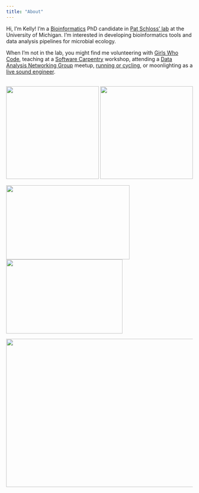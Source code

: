 ```yaml
---
title: "About"
---
```


Hi, I'm Kelly!
I'm a [Bioinformatics](https://medicine.umich.edu/dept/computational-medicine-bioinformatics) PhD candidate in
[Pat Schloss' lab](http://www.schlosslab.org/) at the University of Michigan.
I’m interested in developing bioinformatics tools and data analysis pipelines for microbial ecology.

When I'm not in the lab, you might find me volunteering with [Girls Who Code](http://umich.edu/~girlswc/),
teaching at a [Software Carpentry](https://umswc.github.io/) workshop,
attending a [Data Analysis Networking Group](https://um-dang.github.io) meetup,
[running or cycling](http://bit.ly/strava-kelly),
or moonlighting as a [live sound engineer](https://sovacool.dev/latex-cv/sound.pdf).    
&nbsp;

<a href="http://www.schlosslab.org/"><img src="images/logo_mothur.png" height="250" width="250" class="inline"></a> <a href="https://um-dang.github.io"><img src="images/logo_DANG.png" height="250" width="250" class="inline"></a>

<a href="http://umich.edu/~girlswc/"><img src="images/logo_GWC-DCMB.png" height="200" width="333" class="inline"></a> <a href="https://umswc.github.io/"><img src="images/logo_SWC.svg" height="200" width="314" class="inline"></a>

<a href="https://strava.com/athletes/kelly_sovacool"><img src="images/watermoo.jpg" height="400" width="600" class="inline"></a>
